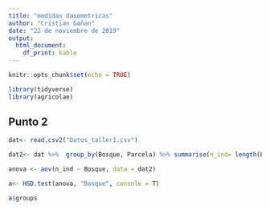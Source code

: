 ```yaml
---
title: "medidas dasometricas"
author: "Cristian Gañan"
date: "22 de noviembre de 2019"
output: 
  html_document:
    df_print: kable
---
```


```r
knitr::opts_chunk$set(echo = TRUE)

library(tidyverse)
library(agricolae)
```

## Punto 2

```r
dat<- read.csv2("Datos_taller1.csv")

dat2<- dat %>%  group_by(Bosque, Parcela) %>% summarise(n_ind= length(Parcela))

anova <- aov(n_ind ~ Bosque, data = dat2)

a<- HSD.test(anova, "Bosque", console = T)

a$groups
```



